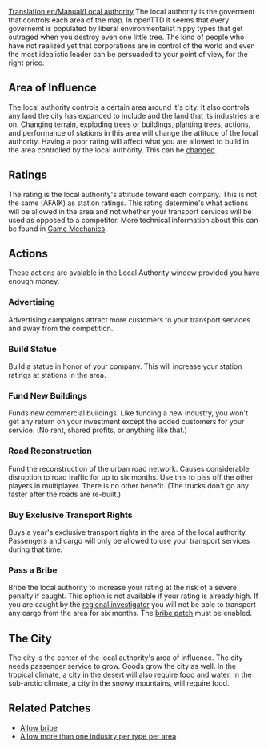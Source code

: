 [[Translation:en/Manual/Local authority]]
The local authority is the goverment that controls each area of the map. In openTTD it seems that every governemt is populated by liberal environmentalist hippy types that get outraged when you destroy even one little tree. The kind of people who have not realized yet that corporations are in control of the world and even the most idealistic leader can be persuaded to your point of view, for the right price. 

==Area of Influence==
The local authority controls a certain area around it's city. It also controls any land the city has expanded to include and the land that its industries are on. Changing terrain, exploding trees or buildings, planting trees, actions, and performance of stations in this area will change the attitude of the local authority. Having a poor rating will affect what you are allowed to build in the area controlled by the local authority. This can be [[en/Archive/Manual/Settings/Multiple industries per town|changed]].

==Ratings==
The rating is the local authority's attitude toward each company. This is not the same (AFAIK) as station ratings. This rating determine's what actions will be allowed in the area and not whether your transport services will be used as opposed to a competitor.
More technical information about this can be found in [[en/Manual/Game Mechanics/Main Page|Game Mechanics]].
==Actions==
These actions are avalable in the Local Authority window provided you have enough money.

===Advertising===
Advertising campaigns attract more customers to your transport services and away from the competition.

===Build Statue===
Build a statue in honor of your company. This will increase your station ratings at stations in the area.

===Fund New Buildings===
Funds new commercial buildings. Like funding a new industry, you won't get any return on your investment except the added customers for your service. (No rent, shared profits, or anything like that.)

===Road Reconstruction===
Fund the reconstruction of the urban road network. Causes considerable disruption to road traffic for up to six months. Use this to piss off the other players in multiplayer. There is no other benefit. (The trucks don't go any faster after the roads are re-built.)

===Buy Exclusive Transport Rights===
Buys a year's exclusive transport rights in the area of the local authority. Passengers and cargo will only be allowed to use your transport services during that time.

===Pass a Bribe===
Bribe the local authority to increase your rating at the risk of a severe penalty if caught. This option is not available if your rating is already high. If you are caught by the [[en/Archive/Manual/Regional Investigator|regional investigator]] you will not be able to transport any cargo from the area for six months. The [[en/Archive/Manual/Settings/Bribe authority|bribe patch]] must be enabled.

==The City==
The city is the center of the local authority's area of influence.
The city needs passenger service to grow. Goods grow the city as well. In the tropical climate, a city in the desert will also require food and water. In the sub-arctic climate, a city in the snowy mountains, will require food.

==Related Patches==
*[[en/Archive/Manual/Settings/Bribe authority|Allow bribe]]
*[[en/Archive/Manual/Settings/Multiple industries per town|Allow more than one industry per type per area]]